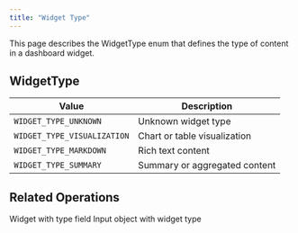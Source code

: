```yaml
---
title: "Widget Type"
---
```


This page describes the WidgetType enum that defines the type of content in a dashboard widget.

## WidgetType

| Value               | Description                              |
| ------------------- | ---------------------------------------- |
| `WIDGET_TYPE_UNKNOWN` | Unknown widget type                    |
| `WIDGET_TYPE_VISUALIZATION` | Chart or table visualization         |
| `WIDGET_TYPE_MARKDOWN` | Rich text content                     |
| `WIDGET_TYPE_SUMMARY` | Summary or aggregated content         |

## Related Operations

<CardGroup cols={2}>
  <Card title="DashboardWidget Object" icon="chart-bar" href="/integrations/graphql-api/objects/dashboard-widget">
    Widget with type field
  </Card>
  <Card title="DashboardWidgetInput Object" icon="pen-to-square" href="/integrations/graphql-api/objects/dashboard-widget-input">
    Input object with widget type
  </Card>
</CardGroup>

